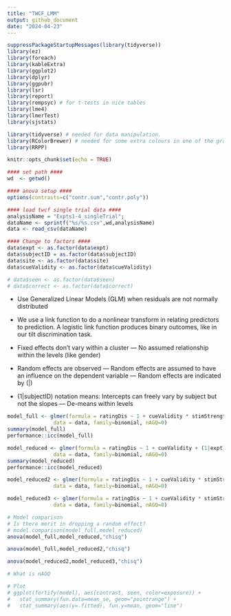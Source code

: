 ```yaml
---
title: "TWCF_LMM"
output: github_document
date: "2024-04-23"
---
```


```r
suppressPackageStartupMessages(library(tidyverse))
library(ez)
library(foreach)
library(kableExtra)
library(ggplot2)
library(dplyr)
library(ggpubr)
library(lsr)
library(report)
library(rempsyc) # for t-tests in nice tables
library(lme4)
library(lmerTest)
library(sjstats)

library(tidyverse) # needed for data manipulation.
library(RColorBrewer) # needed for some extra colours in one of the graphs
library(RRPP)

knitr::opts_chunk$set(echo = TRUE)

#### set path #### 
wd  <- getwd()

#### anova setup #### 
options(contrasts=c("contr.sum","contr.poly"))
```

```r
#### load twcf single trial data #### 
analysisName = "Expts1-4_singleTrial";
dataName <- sprintf("%s/%s.csv",wd,analysisName)
data <- read_csv(dataName)

#### Change to factors ####
data$expt <- as.factor(data$expt)
data$subjectID = as.factor(data$subjectID)
data$site <- as.factor(data$site)
data$cueValidity <- as.factor(data$cueValidity)

# data$seen <- as.factor(data$seen)
# data$correct <- as.factor(data$correct)
```

- Use Generalized Linear Models (GLM) when residuals are not normally distributed
- We use a link function to do a nonlinear transform in relating predictors to prediction. A logistic link function produces binary outcomes, like in our tilt discrimination task. 

- Fixed effects don't vary within a cluster 
--- No assumed relationship within the levels (like gender)

- Random effects are observed
--- Random effects are assumed to have an influence on the dependent variable 
--- Random effects are indicated by (|)

- (1|subjectID) notation means: Intercepts can freely vary by subject but not the slopes
--- De-means within levels

```r
model_full <- glmer(formula = ratingDis ~ 1 + cueValidity * stimStrengthID_postcue + rand + stimStrengthID_max + (1|expt) + (1|subjectID) + (1|site), 
               data = data, family=binomial, nAGQ=0) 
summary(model_full)
performance::icc(model_full)

model_reduced <- glmer(formula = ratingDis ~ 1 + cueValidity + (1|expt) + (1|subjectID), 
               data = data, family=binomial, nAGQ=0) 
summary(model_reduced)
performance::icc(model_reduced)

model_reduced2 <- glmer(formula = ratingDis ~ 1 + cueValidity * stimStrengthID_postcue + stimStrengthID_max + (1|expt) + (1|subjectID) + (1|site),
               data = data, family=binomial, nAGQ=0) 

model_reduced3 <- glmer(formula = ratingDis ~ 1 + cueValidity * stimStrengthID_postcue + (1|expt) + (1|subjectID) + (1|site),
               data = data, family=binomial, nAGQ=0) 

# Model comparison 
# Is there merit in dropping a random effect? 
# model.comparison(model_full,model_reduced)
anova(model_full,model_reduced,"chisq")

anova(model_full,model_reduced2,"chisq")

anova(model_reduced2,model_reduced3,"chisq")

# What is nAGQ

# Plot 
# ggplot(fortify(model), aes(contrast, seen, color=exposure)) +
#   stat_summary(fun.data=mean_se, geom="pointrange") +
#   stat_summary(aes(y=.fitted), fun.y=mean, geom="line")
```
